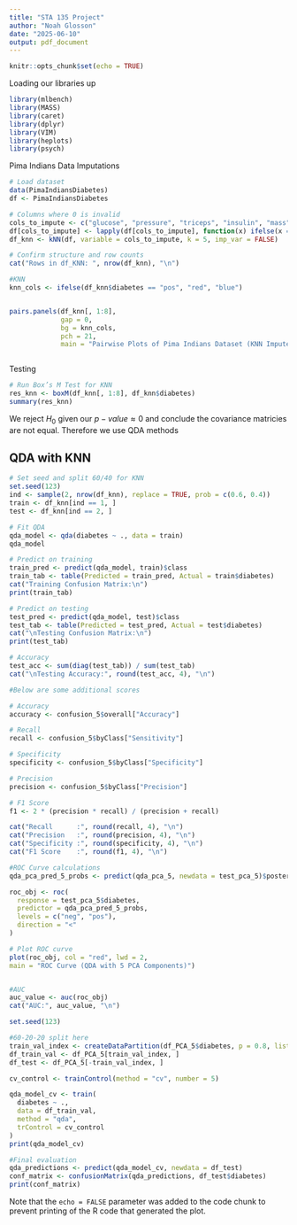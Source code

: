 ```yaml
---
title: "STA 135 Project"
author: "Noah Glosson"
date: "2025-06-10"
output: pdf_document
---
```


```r
knitr::opts_chunk$set(echo = TRUE)
```


Loading our libraries up
```r
library(mlbench)
library(MASS)
library(caret)
library(dplyr)
library(VIM)
library(heplots)
library(psych)
```


Pima Indians Data Imputations
```r
# Load dataset
data(PimaIndiansDiabetes)
df <- PimaIndiansDiabetes

# Columns where 0 is invalid
cols_to_impute <- c("glucose", "pressure", "triceps", "insulin", "mass")
df[cols_to_impute] <- lapply(df[cols_to_impute], function(x) ifelse(x == 0, NA, x))
df_knn <- kNN(df, variable = cols_to_impute, k = 5, imp_var = FALSE)

# Confirm structure and row counts
cat("Rows in df_KNN: ", nrow(df_knn), "\n")

```



```r
#KNN
knn_cols <- ifelse(df_knn$diabetes == "pos", "red", "blue")


pairs.panels(df_knn[, 1:8],
             gap = 0,
             bg = knn_cols,
             pch = 21,
             main = "Pairwise Plots of Pima Indians Dataset (KNN Imputed)")



```





Testing
```r

# Run Box’s M Test for KNN
res_knn <- boxM(df_knn[, 1:8], df_knn$diabetes)
summary(res_knn)

```

We reject $H_0$ given our $p-value\approx0$ and conclude the covariance
matricies are not equal. Therefore we use QDA methods


## QDA with KNN
```r
# Set seed and split 60/40 for KNN 
set.seed(123)
ind <- sample(2, nrow(df_knn), replace = TRUE, prob = c(0.6, 0.4))
train <- df_knn[ind == 1, ]
test <- df_knn[ind == 2, ]

# Fit QDA
qda_model <- qda(diabetes ~ ., data = train)
qda_model

# Predict on training
train_pred <- predict(qda_model, train)$class
train_tab <- table(Predicted = train_pred, Actual = train$diabetes)
cat("Training Confusion Matrix:\n")
print(train_tab)

# Predict on testing
test_pred <- predict(qda_model, test)$class
test_tab <- table(Predicted = test_pred, Actual = test$diabetes)
cat("\nTesting Confusion Matrix:\n")
print(test_tab)

# Accuracy
test_acc <- sum(diag(test_tab)) / sum(test_tab)
cat("\nTesting Accuracy:", round(test_acc, 4), "\n")

#Below are some additional scores

# Accuracy
accuracy <- confusion_5$overall["Accuracy"]

# Recall
recall <- confusion_5$byClass["Sensitivity"]

# Specificity
specificity <- confusion_5$byClass["Specificity"]

# Precision
precision <- confusion_5$byClass["Precision"]

# F1 Score
f1 <- 2 * (precision * recall) / (precision + recall)

cat("Recall      :", round(recall, 4), "\n")
cat("Precision   :", round(precision, 4), "\n")
cat("Specificity :", round(specificity, 4), "\n")
cat("F1 Score    :", round(f1, 4), "\n")

#ROC Curve calculations
qda_pca_pred_5_probs <- predict(qda_pca_5, newdata = test_pca_5)$posterior[, "pos"]

roc_obj <- roc(
  response = test_pca_5$diabetes,
  predictor = qda_pca_pred_5_probs,
  levels = c("neg", "pos"),
  direction = "<"
)

# Plot ROC curve
plot(roc_obj, col = "red", lwd = 2,
main = "ROC Curve (QDA with 5 PCA Components)")


#AUC
auc_value <- auc(roc_obj)
cat("AUC:", auc_value, "\n")

set.seed(123)

#60-20-20 split here
train_val_index <- createDataPartition(df_PCA_5$diabetes, p = 0.8, list = FALSE)
df_train_val <- df_PCA_5[train_val_index, ]
df_test <- df_PCA_5[-train_val_index, ]

cv_control <- trainControl(method = "cv", number = 5)

qda_model_cv <- train(
  diabetes ~ .,
  data = df_train_val,
  method = "qda",
  trControl = cv_control
)
print(qda_model_cv)

#Final evaluation
qda_predictions <- predict(qda_model_cv, newdata = df_test)
conf_matrix <- confusionMatrix(qda_predictions, df_test$diabetes)
print(conf_matrix)
```






Note that the `echo = FALSE` parameter was added to the code chunk to prevent printing of the R code that generated the plot.
